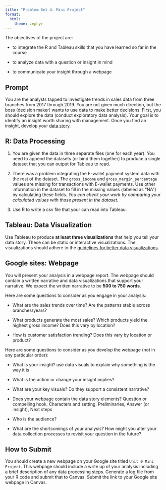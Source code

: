 ```yaml
---
title: "Problem Set 4: Mini Project"
format: 
  html:
    theme: zephyr
---
```


The objectives of the project are:

- to integrate the R and Tableau skills that you have learned so far in the course 

- to analyze data with a question or insight in mind

- to communicate your insight through a webpage

## Prompt

You are the analysts tapped to investigate trends in sales data from three branches from 2017 through 2019.  You are not given much direction, but the boss (decision maker) wants to use data to make better decisions.  First, you should explore the data (conduct exploratory data analysis).  Your goal is to identify an insight worth sharing with management.  Once you find an insight, develop your [data story](https://csu-arec-330.github.io/materials/unit_00/week_04/lecture_00_week_04.html#/story-overview).  


## R: Data Processing

1. You are given the data in three separate files (one for each year). You need to append the datasets (or bind them together) to produce a single dataset that you can output for Tableau to read.

2. There was a problem integrating the E-wallet payment system data with the rest of the dataset.  The `gross_income` and `gross_margin_percentage` values are missing for transactions with E-wallet payments.  Use other information in the dataset to fill in the missing values (labeled as "NA") by calculating these fields.  *You can check your work by comparing your calculated values with those present in the dataset.*

3. Use R to write a csv file that your can read into Tableau.


## Tableau: Data Visualization

Use Tableau to produce **at least three visualizations** that help you tell your data story.  These can be static or interactive visualizations.  The visualizations should adhere to the [guidelines for better data visualizations](../week_03/lecture_00_week_03.html#/guidelines-for-a-better-data-vis).



## Google sites: Webpage

You will present your analysis in a webpage report. The webpage should contain a written narrative and data visualizations that support your narrative. We expect the written narrative to be **500 to 750 words**.  



Here are some questions to consider as you engage in your analysis:  

- What are the sales trends over time? Are the patterns stable across branches/years?

- What products generate the most sales?  Which products yield the highest gross income? Does this vary by location?

- How is customer satisfaction trending?  Does this vary by location or product?

Here are some questions to consider as you develop the webpage (not in any particular order):

- What is your insight?  use data visuals to explain why something is the way it is

- What is the action or change your insight implies? 
<!-- increase sales, identify underperforming regions -->

- What are your key visuals?  Do they support a consistent narrative?

- Does your webpage contain the data story elements? Question or compelling hook, Characters and setting, 
Preliminaries, Answer (or insight), Next steps

- Who is the audience? 
<!-- management team -->

- What are the shortcomings of your analysis?  How might you alter your data collection processes to revisit your question in the future?



## How to Submit

You should create a new webpage on your Google site titled `Unit 0 Mini Project`. This webpage should include a write up of your analysis including a brief description of any data processing steps. Generate a log file from your R code and submit that to Canvas. Submit the link to your Google site webpage in Canvas.